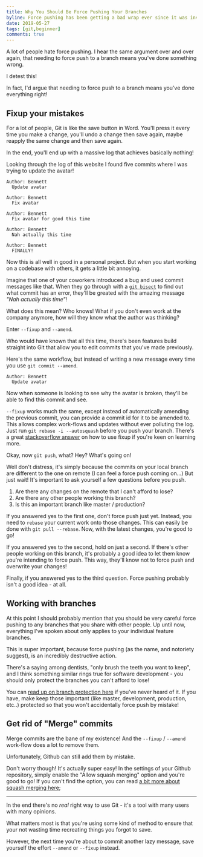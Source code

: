 ```yaml
---
title: Why You Should Be Force Pushing Your Branches
byline: Force pushing has been getting a bad wrap ever since it was invented, but it's actually the best way to push!
date: 2019-05-27
tags: [git,beginner]
comments: true
---
```


A lot of people hate force pushing.
I hear the same argument over and over again, that needing to force push to a branch means you've done something wrong.

I detest this!

In fact, I'd argue that needing to force push to a branch means you've done everything right!

## Fixup your mistakes

For a lot of people, Git is like the save button in Word.
You'll press it every time you make a change, you'll undo a change then save again, maybe reapply the same change and then save again.

In the end, you'll end up with a massive log that achieves basically nothing!

Looking through the log of this website I found five commits where I was trying to update the avatar!

```text
Author: Bennett
  Update avatar

Author: Bennett
  Fix avatar

Author: Bennett
  Fix avatar for good this time

Author: Bennett
  Nah actually this time

Author: Bennett
  FINALLY!
```

Now this is all well in good in a personal project.
But when you start working on a codebase with others, it gets a little bit annoying.

Imagine that one of your coworkers introduced a bug and used commit messages like that.
When they go through with a [`git bisect`](https://git-scm.com/docs/git-bisect) to find out what commit has an error, they'll be greated with the amazing message *"Nah actually this time"*!

What does this mean? Who knows! What if you don't even work at the company anymore, how will they know what the author was thinking?

Enter `--fixup` and `--amend`.

Who would have known that all this time, there's been features build straight into Git that allow you to edit commits that you've made previously.

Here's the same workflow, but instead of writing a new message every time you use `git commit --amend`.

```text
Author: Bennett
  Update avatar
```

Now when someone is looking to see why the avatar is broken, they'll be able to find this commit and see.

`--fixup` works much the same, except instead of automatically amending the previous commit, you can provide a commit id for it to be amended to. This allows complex work-flows and updates without ever polluting the log.
Just run `git rebase -i --autosquash` before you push your branch.
There's a great [stackoverflow answer](https://stackoverflow.com/questions/3103589/how-can-i-easily-fixup-a-past-commit) on how to use fixup if you're keen on learning more.

Okay, now `git push`, what? Hey? What's going on!

Well don't distress, it's simply because the commits on your local branch are different to the one on remote
(I can feel a force push coming on...) But just wait! It's important to ask yourself a few questions before you push.

1. Are there any changes on the remote that I can't afford to lose?
2. Are there any other people working this branch?
3. Is this an important branch like master / production?


If you answered yes to the first one, don't force push just yet. Instead, you need to `rebase` your current work onto those changes.
This can easily be done with `git pull --rebase`. Now, with the latest changes, you're good to go!

If you answered yes to the second, hold on just a second. If there's other people working on this branch, it's probably a good idea to let them know you're intending to force push. This way, they'll know not to force push and overwrite your changes!

Finally, if you answered yes to the third question. Force pushing probably isn't a good idea - at all.

## Working with branches

At this point I should probably mention that you should be very careful force pushing to any branches that you share with other people.
Up until now, everything I've spoken about only applies to your individual feature branches.

This is super important, because force pushing (as the name, and notoriety suggest), is an incredibly destructive action.

There's a saying among dentists, "only brush the teeth you want to keep", and I think something similar rings true for software development - you should only protect the branches you can't afford to lose!

You can [read up on branch protection here](https://help.github.com/en/articles/about-protected-branches) if you've never heard of it.
If you have, make keep those important (like master, development, production, etc..) protected so that you won't accidentally force push by mistake!

## Get rid of "Merge" commits

Merge commits are the bane of my existence! And the `--fixup` / `--amend` work-flow does a lot to remove them.

Unfortunately, Github can still add them by mistake.

Don't worry though! It's actually super easy!
In the settings of your Github repository, simply enable the "Allow squash merging" option and you're good to go!
If you can't find the option, you can read [a bit more about squash merging here](https://help.github.com/en/articles/configuring-commit-squashing-for-pull-requests);

---

In the end there's no _real_ right way to use Git - it's a tool with many users with many opinions.

What matters most is that you're using some kind of method to ensure that your not wasting time recreating things you forgot to save.

However, the next time you're about to commit another lazy message, save yourself the effort `--amend` or `--fixup` instead.
